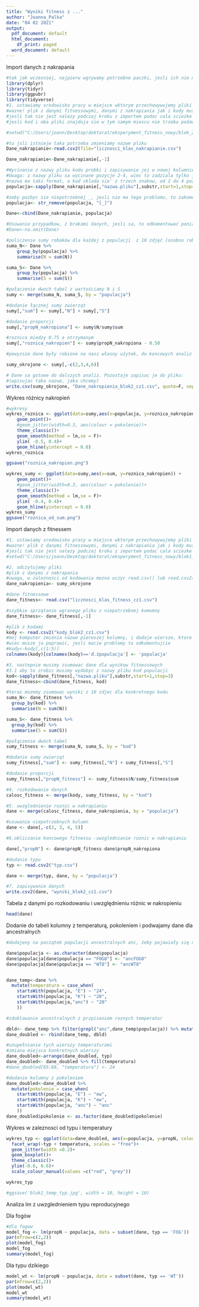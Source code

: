 ```yaml
---
title: "Wyniki fitness z ..."
author: "Joanna_Palka"
date: "04 02 2021"
output:
  pdf_document: default
  html_document:
    df_print: paged
  word_document: default
---
```


Import danych z nakrapania
```r
#tak jak wczesniej, najpierw wgrywamy potrzebne paczki, jesli ich nie mamy to instalujemu funkcja install.packages()
library(dplyr)
library(tidyr)
library(ggpubr)
library(tidyverse)
#1. ustawiamy srodowisko pracy w miejsce wktorym przechowywujemy pliki z naszymi danymi
#wazne! plik z danymi fitnessowymi, danymi z nakrapiania jak i kody musza znajdowac sie w jednym miejscu, 
#jesli tak nie jest nalezy podczaj kroku z importem podac cala sciezke do naszych danych
#jesli kod i oba pliki znajduja sie w tym samym miescu nie trzeba podawac setwd

#setwd("C:/Users/joann/Desktop/doktorat/eksperyment_fitness_nowy/blok_2/cz_1")

#tu jsli istnieje taka potrzeba zmieniamy nazwe pliku
Dane_nakrapianie<-read.csv2(file="licznosci_klas_nakrapianie.csv")

Dane_nakrapianie<-Dane_nakrapianie[,-1]

#Wycinanie z nazwy pliku kodu probki i zapisywanie jej w nowej kolumnie tabeli z danymi.
#Uwaga: z nazwy pliku sa wycinane pozycje 2-4, wiec to zadziala tylko jeşli 
#nazwa ma taki format, a kod sklada sie˘ z trzech znakow, od 2 do 4 pozycji.
populacja<-sapply(Dane_nakrapianie[,"nazwa.pliku"],substr,start=1,stop=4)

#zeby pozbyc sie niepotrzebnej _, jesli nie ma tego problemu, to zakomentowac
populacja<- str_remove(populacja, "[_]")

Dane<-cbind(Dane_nakrapianie, populacja)

#Usuwanie przypadkow‚ z brakami danych, jesli sa, to odkomentować poniższą linijkę.
#Dane<-na.omit(Dane)

#policzenie sumy robaków dla każdej z populacji  z 10 zdjęć (osobno robaki nieswiecace, swiecace)
suma_N<- Dane %>% 
    group_by(populacja) %>% 
    summarise(N = sum(N))

suma_S<- Dane %>% 
    group_by(populacja) %>% 
    summarise(S = sum(S))

#połaczenie dwoch tabel z wartościamy N i S
sumy <- merge(suma_N, suma_S, by = "populacja")

#dodanie łącznej sumy zwierząt
sumy[,"sum"] <- sumy[,"N"] + sumy[,"S"]

#dodanie proporcji
sumy[,"propN_nakropiona"] <- sumy$N/sumy$sum

#roznica miedzy 0.75 a otrzymanym
sumy[,"roznica_nakropien"] <- sumy$propN_nakropiona - 0.50

#powyzsze dane były robione na nasz własny użytek, do koncowych analiz potrzebe bedzie jedynie: populacja oraz propN_nakropiona

sumy_okrojone <- sumy[,-c(2,3,4,6)]

# Dane sa gotowe do dalszych analiz. Pozostaje zapisac je do pliku:
#(wpisujac taka nazwe, jaka chcemy)
write.csv(sumy_okrojone, "Dane_nakropienia_blok2_cz1.csv", quote=F, sep=",", row.names=F, col.names = T)
```

Wykres różnicy nakropień
```r
#wykresy
wykres_roznica <- ggplot(data=sumy,aes(x=populacja, y=roznica_nakropien)) +
    geom_point()+
    #geom_jitter(width=0.3, aes(colour = pokolenie))+
    theme_classic()+
    geom_smooth(method = lm,se = F)+
    ylim( -0.5, 0.4)+ 
    geom_hline(yintercept = 0.0)
wykres_roznica

ggsave("roznica_nakropien.png")

wykres_sumy <- ggplot(data=sumy,aes(x=sum, y=roznica_nakropien)) +
    geom_point()+
    #geom_jitter(width=0.3, aes(colour = pokolenie))+
    theme_classic()+
    geom_smooth(method = lm,se = F)+
    ylim( -0.4, 0.4)+ 
    geom_hline(yintercept = 0.0)
wykres_sumy
ggsave("roznica_od_sum.png")
```


Import danych z fitnessem
```r
#1. ustawiamy srodowisko pracy w miejsce wktorym przechowywujemy pliki z naszymi danymi
#wazne! plik z danymi fitnessowymi, danymi z nakrapiania jak i kody musza znajdowac sie w jednym miejscu, 
#jesli tak nie jest nalezy podczaj kroku z importem podac cala sciezke do naszych danych
#setwd("C:/Users/joann/Desktop/doktorat/eksperyment_fitness_nowy/blok1_powtórzenie_04.01.2020/fitness")

#2. odczytujemy pliki
#plik z danymi z nakrapania
#uwaga, w zależności od kodowania mozna uczyc read.csv() lub read.csv2(), rowniez mozna uzyc funkcji read.table()
dane_nakropienia<- sumy_okrojone

#dane fitnessowe
dane_fitness<- read.csv("licznosci_klas_fitness_cz1.csv")

#szybkie sprzątanie wgranego pliku z niepotrzebnej komumny
dane_fitness<- dane_fitness[,-1]

#plik z kodami
kody <- read.csv2("kody_blok2_cz1.csv")
#moj komputer zmienia nazwe pierwszej kolumny, i dodaje wiersze, ktore nie są potrzebne
#wiec musze ja poprawic, jesli macie problemy to odkomentujcie
#kody<-kody[,c(1:5)]
colnames(kody)[colnames(kody)=='ď.żpopulacja'] <- 'populacja'

#3. nastepnie musimy zsumowac dane dla wynikow fitnessowych
#3.1 aby to zrobic musimy wydobyc z nazwy pliku kod populacji
kod<-sapply(dane_fitness[,"nazwa.pliku"],substr,start=1,stop=3)
dane_fitness<-cbind(dane_fitness, kod)

#teraz mozemy zsumowac wyniki z 10 zdjec dla konkretnego kodu
suma_N<- dane_fitness %>% 
  group_by(kod) %>% 
  summarise(N = sum(N))

suma_S<- dane_fitness %>% 
  group_by(kod) %>% 
  summarise(S = sum(S))

#połączenie dwóch tabel
sumy_fitness <- merge(suma_N, suma_S, by = "kod")

#dodanie sumy zwierząt
sumy_fitness[,"sum"] <- sumy_fitness[,"N"] + sumy_fitness[,"S"]

#dodanie proporcji
sumy_fitness[,"propN_fitness"] <- sumy_fitness$N/sumy_fitness$sum

#4. rozkodowanie danych 
calosc_fitness <- merge(kody, sumy_fitness, by = "kod")

#5. uwzglednienie roznic w nakrapianiu
dane <- merge(calosc_fitness, dane_nakropienia, by = "populacja")

#usuwanie niepotrzebnych kolumn
dane <- dane[,-c(2, 3, 4, 5)]

#6.obliczanie koncowego fitnessu -uwzglednianie roznic w nakrapianiu

dane[,"propN"] <- dane$propN_fitness-dane$propN_nakropiona

#dodanie typu
typ <- read.csv2("typ.csv")

dane <- merge(typ, dane, by = "populacja")

#7. zapisywanie danych
write.csv2(dane, "wyniki_blok2_cz1.csv")
```

Tabela z danymi po rozkodowaniu i uwzględnieniu różnic w nakropieniu

```r
head(dane)
```

Dodanie do tabeli kolumny z temperaturą, pokoleniem i podwajamy dane dla ancestralnych
```r
#dodajeny na początek populacji ancestralnych anc, żeby pojawiały się na początku wykresu

dane$populacja <- as.character(dane$populacja)
dane$populacja[dane$populacja == "FOG8"] <- "ancFOG8"
dane$populacja[dane$populacja == "WT8"] <- "ancWT8"


dane_temp<-dane %>%
  mutate(temperatura = case_when(
    startsWith(populacja, "E") ~ "24",
    startsWith(populacja, "K") ~ "20",
    startsWith(populacja,"anc") ~ "20" 
    ))

#zdublowanie ancestralnych z przpisaniem roznych temperatur

dbld<- dane_temp %>% filter(grepl("anc",dane_temp$populacja)) %>% mutate(temperatura = "24")
dane_doubled <- rbind(dane_temp, dbld)

#uzupełnianie tych wierszy temperaturami
#zmiana miejsca konkretnych wierszy
dane_doubled<-arrange(dane_doubled, typ)
dane_doubled<- dane_doubled %>% fill(temperatura)
#dane_doubled[65:68, "temperatura"] <- 24

#dodanie kolumny z pokoleniem
dane_doubled<-dane_doubled %>%
  mutate(pokolenie = case_when(
    startsWith(populacja, "E") ~ "ew",
    startsWith(populacja, "K") ~ "ew",
    startsWith(populacja, "anc") ~ "anc"
    ))
dane_doubled$pokolenie <- as.factor(dane_doubled$pokolenie)
```

Wykres w zaleznosci od typu i temperatury

```r
wykres_typ <- ggplot(data=dane_doubled, aes(x=populacja, y=propN, colour = pokolenie)) +
  facet_wrap(~typ + temperatura, scales = "free")+
  geom_jitter(width =0.2)+
  geom_boxplot()+
  theme_classic()+
  ylim(-0.6, 0.6)+
  scale_colour_manual(values =c("red", "grey"))

wykres_typ

#ggsave('blok1_temp_typ.jpg', width = 10, height = 10)
```


Analiza lm z uwzglednieniem typu reproducyjnego

Dla fogów
```r
#dla fogow
model_fog <- lm(propN ~ populacja, data = subset(dane, typ == 'FOG'))
par(mfrow=c(2,2))
plot(model_fog)
model_fog
summary(model_fog)
```


Dla typu dzikiego
```r
model_wt <- lm(propN ~ populacja, data = subset(dane, typ == 'WT'))
par(mfrow=c(2,2))
plot(model_wt)
model_wt
summary(model_wt)
```

